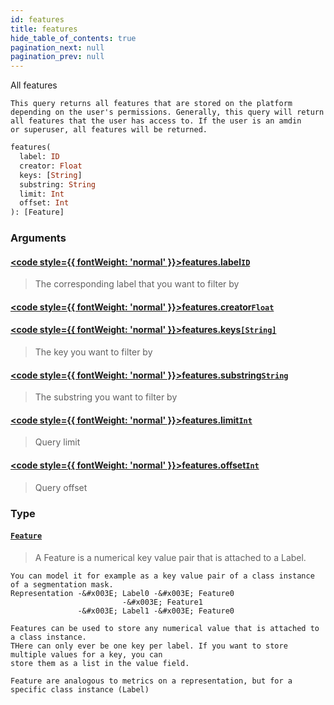 ```yaml
---
id: features
title: features
hide_table_of_contents: true
pagination_next: null
pagination_prev: null
---
```








All features
    
    This query returns all features that are stored on the platform
    depending on the user's permissions. Generally, this query will return
    all features that the user has access to. If the user is an amdin
    or superuser, all features will be returned.
    

```graphql
features(
  label: ID
  creator: Float
  keys: [String]
  substring: String
  limit: Int
  offset: Int
): [Feature]
```


### Arguments

#### [<code style={{ fontWeight: 'normal' }}>features.<b>label</b></code>](#)<Bullet />[`ID`](/docs/schemas/mikro/scalars/id) <Badge class="secondary" text="scalar"/>
> The corresponding label that you want to filter by
> 

#### [<code style={{ fontWeight: 'normal' }}>features.<b>creator</b></code>](#)<Bullet />[`Float`](/docs/schemas/mikro/scalars/float) <Badge class="secondary" text="scalar"/>
> 
> 

#### [<code style={{ fontWeight: 'normal' }}>features.<b>keys</b></code>](#)<Bullet />[`[String]`](/docs/schemas/mikro/scalars/string) <Badge class="secondary" text="list"/> <Badge class="secondary" text="scalar"/>
> The key you want to filter by
> 

#### [<code style={{ fontWeight: 'normal' }}>features.<b>substring</b></code>](#)<Bullet />[`String`](/docs/schemas/mikro/scalars/string) <Badge class="secondary" text="scalar"/>
> The substring you want to filter by
> 

#### [<code style={{ fontWeight: 'normal' }}>features.<b>limit</b></code>](#)<Bullet />[`Int`](/docs/schemas/mikro/scalars/int) <Badge class="secondary" text="scalar"/>
> Query limit
> 

#### [<code style={{ fontWeight: 'normal' }}>features.<b>offset</b></code>](#)<Bullet />[`Int`](/docs/schemas/mikro/scalars/int) <Badge class="secondary" text="scalar"/>
> Query offset
> 

### Type

#### [`Feature`](/docs/schemas/mikro/objects/feature) <Badge class="secondary" text="object"/>
>  A Feature is a numerical key value pair that is attached to a Label.
     
    You can model it for example as a key value pair of a class instance of a segmentation mask.
    Representation -&#x003E; Label0 -&#x003E; Feature0
                             -&#x003E; Feature1
                   -&#x003E; Label1 -&#x003E; Feature0 

    Features can be used to store any numerical value that is attached to a class instance.
    THere can only ever be one key per label. If you want to store multiple values for a key, you can
    store them as a list in the value field.

    Feature are analogous to metrics on a representation, but for a specific class instance (Label)
    
    
> 





